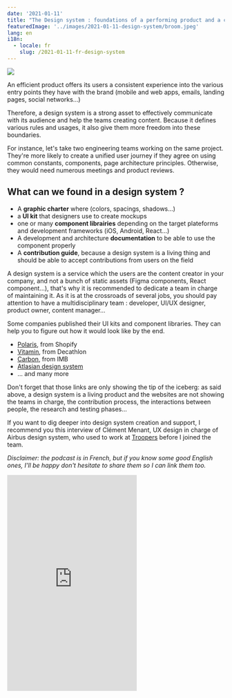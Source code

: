 ```yaml
---
date: '2021-01-11'
title: "The Design system : foundations of a performing product and a consistent UX"
featuredImage: '../images/2021-01-11-design-system/broom.jpeg'
lang: en
i18n:
  - locale: fr
    slug: /2021-01-11-fr-design-system
---
```


<Image align="right" caption="Photo by Karim Manjar on Unsplash">

![](../images/2021-01-11-design-system/broom.jpeg)

</Image>

An efficient product offers its users a consistent experience into the various entry points they have with the brand (mobile and web apps, emails, landing pages, social networks...)

Therefore, a design system is a strong asset to effectively communicate with its audience and help the teams creating content. Because it defines various rules and usages, it also give them more freedom into these boundaries.

For instance, let's take two engineering teams working on the same project. They're more likely to create a unified user journey if they agree on using common constants, components, page architecture principles. Otherwise, they would need numerous meetings and product reviews.

## What can we found in a design system ?

- A **graphic charter** where (colors, spacings, shadows...)
- a **UI kit** that designers use to create mockups
- one or many **component librairies** depending on the target plateforms and development frameworks (iOS, Android, React...)
- A development and architecture **documentation** to be able to use the component properly
- A **contribution guide**, because a design system is a living thing and should be able to accept contributions from users on the field

A design system is a service which the users are the content creator in your company, and not a bunch of static assets (Figma components, React component...), that's why it is recommended to dedicate a team in charge of maintaining it. As it is at the crossroads of several jobs, you should pay attention to have a multidisciplinary team : developer, UI/UX designer, product owner, content manager...

Some companies published their UI kits and component libraries. They can help you to figure out how it would look like by the end.

- [Polaris](https://polaris.shopify.com/), from Shopify
- [Vitamin](https://developers.decathlon.com/design), from Decathlon
- [Carbon](https://www.carbondesignsystem.com/), from IMB
- [Atlasian design system](https://atlassian.design/)
- ... and many more

Don't forget that those links are only showing the tip of the iceberg: as said above, a design system is a living product and the websites are not showing the teams in charge, the contribution process, the interactions between people, the research and testing  phases...

If you want to dig deeper into design system creation and support, I recommend you this interview of Clément Menant, UX design in charge of Airbus design system, who used to work at [Troopers](https://troopers.agency) before I joined the team.

*Disclaimer: the podcast is in French, but if you know some good English ones, I'll be happy don't hesitate to share them so I can link them too.*

<iframe class="Iframe_iframe__1Pcgm" frameborder="0" loading="lazy" id="ausha-ZOr3" height="500" src="https://player.ausha.co/index.html?podcastId=y01XKCkxKedV&amp;playlist=false&amp;color=%2372238e&amp;display=vertical&amp;v=3&amp;playerId=ausha-ZOr3"></iframe>